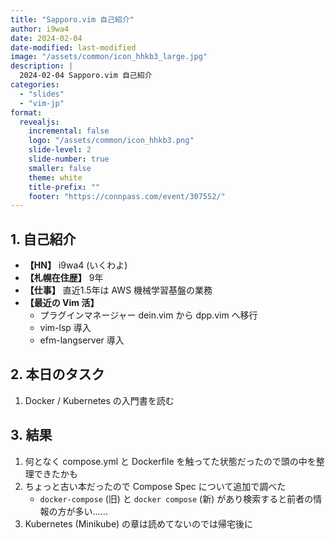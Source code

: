 ```yaml
---
title: "Sapporo.vim 自己紹介"
author: i9wa4
date: 2024-02-04
date-modified: last-modified
image: "/assets/common/icon_hhkb3_large.jpg"
description: |
  2024-02-04 Sapporo.vim 自己紹介
categories:
  - "slides"
  - "vim-jp"
format:
  revealjs:
    incremental: false
    logo: "/assets/common/icon_hhkb3.png"
    slide-level: 2
    slide-number: true
    smaller: false
    theme: white
    title-prefix: ""
    footer: "https://connpass.com/event/307552/"
---
```


## 1. 自己紹介

- **【HN】** i9wa4 (いくわよ)
- **【札幌在住歴】** 9年
- **【仕事】** 直近1.5年は AWS 機械学習基盤の業務
- **【最近の Vim 活】**
    - プラグインマネージャー dein.vim から dpp.vim へ移行
    - vim-lsp 導入
    - efm-langserver 導入

## 2. 本日のタスク

1. Docker / Kubernetes の入門書を読む

## 3. 結果

1. 何となく compose.yml と Dockerfile を触ってた状態だったので頭の中を整理できたかも
1. ちょっと古い本だったので Compose Spec について追加で調べた
    - `docker-compose` (旧) と `docker compose` (新) があり検索すると前者の情報の方が多い……
1. Kubernetes (Minikube) の章は読めてないのでは帰宅後に

